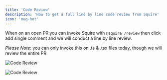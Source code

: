 ```yaml
---
title: 'Code Review'
description: 'How to get a full line by line code review from Squire'
icon: 'mug-hot'
---
```


When on an open PR you can invoke Squire with `@squire /review` then click add single comment and we will conduct a line by line review.

*Please Note*: you can only invoke this on .ts & .tsx files today, though we will review the entire PR

![Code Review](/images/code-review-1.png)

![Code Review](/images/code-review-2.png)
